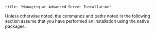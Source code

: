 ```
title: "Managing an Advanced Server Installation"
```

<div id="managing_an_advanced_server_installation" class="registered_link"></div>

Unless otherwise noted, the commands and paths noted in the following section assume that you have performed an installation using the native packages.
